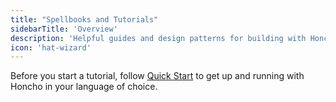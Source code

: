 ```yaml
---
title: "Spellbooks and Tutorials"
sidebarTitle: 'Overview'
description: 'Helpful guides and design patterns for building with Honcho'
icon: 'hat-wizard'
---
```


Before you start a tutorial, follow [Quick Start](/documentation/introduction/quickstart) to get up and running with Honcho in your language of choice.